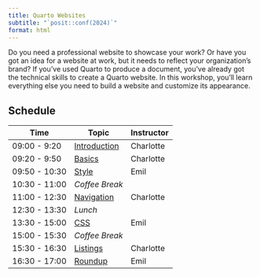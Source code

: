 ```yaml
---
title: Quarto Websites
subtitle: "`posit::conf(2024)`"
format: html
---
```


Do you need a professional website to showcase your work? Or have you got an idea for a website at work, but it needs to reflect your organization's brand? If you've used Quarto to produce a document, you've already got the technical skills to create a Quarto website. In this workshop, you'll learn everything else you need to build a website and customize its appearance.

## Schedule

| Time          | Topic                               | Instructor |
|---------------|-------------------------------------|------------|
| 09:00 - 9:20  | [Introduction](01-introduction.qmd) | Charlotte  |
| 09:20 - 9:50  | [Basics](02-basics.qmd)             | Charlotte  |
| 09:50 - 10:30 | [Style](03-style.qmd)               | Emil       |
| 10:30 - 11:00 | *Coffee Break*                      |            |
| 11:00 - 12:30 | [Navigation](04-navigation.qmd)     | Charlotte  |
| 12:30 - 13:30 | *Lunch*                             |            |
| 13:30 - 15:00 | [CSS](05-css.qmd)                   | Emil       |
| 15:00 - 15:30 | *Coffee Break*                      |            |
| 15:30 - 16:30 | [Listings](06-listings.qmd)         | Charlotte  |
| 16:30 - 17:00 | [Roundup](07-roundup.qmd)           | Emil       |